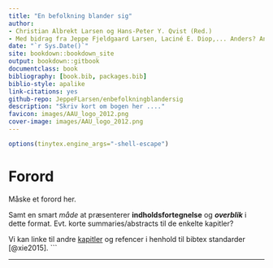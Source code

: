 ```yaml
--- 
title: "En befolkning blander sig"
author: 
- Christian Albrekt Larsen og Hans-Peter Y. Qvist (Red.)
- Med bidrag fra Jeppe Fjeldgaard Larsen, Laciné E. Diop,... Anders? Anna?
date: "`r Sys.Date()`"
site: bookdown::bookdown_site
output: bookdown::gitbook
documentclass: book
bibliography: [book.bib, packages.bib]
biblio-style: apalike
link-citations: yes
github-repo: JeppeFLarsen/enbefolkningblandersig 
description: "Skriv kort om bogen her ...."
favicon: images/AAU_logo_2012.png
cover-image: images/AAU_logo_2012.png
---
```


```r
options(tinytex.engine_args="-shell-escape")
```


# Forord {-}

Måske et forord her. 

Samt en smart *måde* at præsenterer **indholdsfortegnelse** og ***overblik*** i dette format. Evt. korte summaries/abstracts til de enkelte kapitler?


Vi kan linke til andre [kapitler](#kap1) og refencer i henhold til bibtex standarder [@xie2015].
```


--- 
